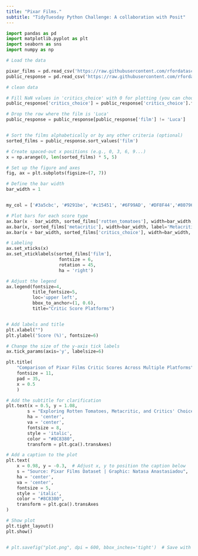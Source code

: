 ```yaml
---
title: "Pixar Films."
subtitle: "TidyTuesday Python Challenge: A collaboration with Posit"
---
```


```python
import pandas as pd
import matplotlib.pyplot as plt
import seaborn as sns
import numpy as np

# Load the data 

pixar_films = pd.read_csv('https://raw.githubusercontent.com/rfordatascience/tidytuesday/main/data/2025/2025-03-11/pixar_films.csv')
public_response = pd.read_csv('https://raw.githubusercontent.com/rfordatascience/tidytuesday/main/data/2025/2025-03-11/public_response.csv')


```

```python
# clean data

# Fill NaN values in 'critics_choice' with 0 for plotting (you can choose another value if preferred)
public_response['critics_choice'] = public_response['critics_choice'].fillna(0)

# Drop the row where the film is 'Luca'
public_response = public_response[public_response['film'] != 'Luca']


# Sort the films alphabetically or by any other criteria (optional)
sorted_films = public_response.sort_values('film')

# Create spaced-out x positions (e.g., 0, 3, 6, 9...)
x = np.arange(0, len(sorted_films) * 5, 5)

# Set up the figure and axes
fig, ax = plt.subplots(figsize=(7, 7))

# Define the bar width
bar_width = 1


my_col = ['#3a5cbc', '#9291be', '#c15451', '#6F99AD', '#DF8F44','#80796B']

# Plot bars for each score type
ax.bar(x - bar_width, sorted_films['rotten_tomatoes'], width=bar_width, label='Rotten Tomatoes', color='#6F99AD')
ax.bar(x, sorted_films['metacritic'], width=bar_width, label='Metacritic', color='#DF8F44')
ax.bar(x + bar_width, sorted_films['critics_choice'], width=bar_width, label="Critics' Choice", color='#3a5cbc')

# Labeling
ax.set_xticks(x)
ax.set_xticklabels(sorted_films['film'], 
                    fontsize = 6,
                    rotation = 45, 
                    ha = 'right')

# Adjust the legend
ax.legend(fontsize=4, 
          title_fontsize=5,
          loc='upper left', 
          bbox_to_anchor=(1, 0.6), 
          title="Critic Score Platforms")


# Add labels and title
plt.xlabel("")
plt.ylabel('Score (%)', fontsize=6)

# Change the size of the y-axis tick labels
ax.tick_params(axis='y', labelsize=6)

plt.title(
    "Comparison of Pixar Films Critic Scores Across Multiple Platforms", 
    fontsize = 11,
    pad = 35,
    x = 0.5
    )

# Add the subtitle for clarification
plt.text(x = 0.5, y = 1.08, 
        s = "Exploring Rotten Tomatoes, Metacritic, and Critics' Choice ratings for popular films, \nwith insights on scoring differences.", 
        ha = 'center', 
        va = 'center', 
        fontsize = 8, 
        style = 'italic', 
        color = "#8C8380",
        transform = plt.gca().transAxes)

# Add a caption to the plot
plt.text(
    x = 0.98, y = -0.3,  # Adjust x, y to position the caption below 
    s = "Source: Pixar Films Dataset | Graphic: Natasa Anastasiadou", 
    ha = 'center', 
    va = 'center', 
    fontsize = 5, 
    style = 'italic', 
    color = "#8C8380", 
    transform = plt.gca().transAxes
)

# Show plot
plt.tight_layout()
plt.show()


# plt.savefig("plot.png", dpi = 600, bbox_inches='tight')  # Save with high resolution

```
